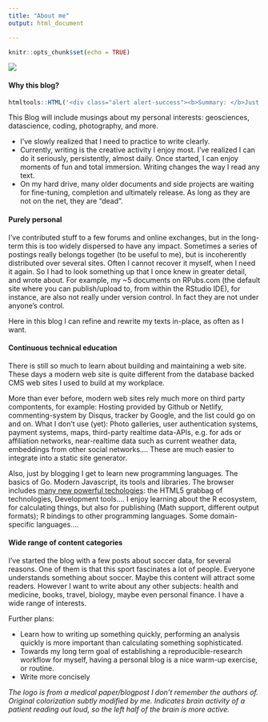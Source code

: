 ```yaml
---
title: "About me"
output: html_document

---
```


```r
knitr::opts_chunk$set(echo = TRUE)
```

![](/img/logo-knutbehrends-square-circle.72x72.png)

#### Why this blog?

```r
htmltools::HTML('<div class="alert alert-success"><b>Summary: </b>Just scan the subheadlines below.</div>')
```


This Blog will include musings about my personal interests:  geosciences, datascience, coding, photography, and more.

- I've slowly realized that I need to practice to write clearly.
- Currently, writing is the creative activity I enjoy most. I've realized I can do it seriously, persistently, almost daily. Once started, I can enjoy moments of fun and total immersion. Writing changes the way I read any text.
- On my hard drive, many older documents and side projects are waiting for fine-tuning, completion and ultimately release. As long as they are not on the net, they are "dead".

#### Purely personal  

I've contributed stuff to a few forums and online exchanges, but in the long-term this is too widely dispersed to have any impact. Sometimes a series of postings really belongs together (to be useful to me), but is incoherently distributed over several sites. Often I cannot recover it myself, when I need it again. So I had to look something up that I once knew in greater detail, and wrote about. For example, my ~5 documents on RPubs.com (the default site where you can publish/upload to, from within the RStudio IDE), for instance, are also not really under version control. In fact they are not under anyone's control. 

Here in this blog I can refine and rewrite my texts in-place, as often as I want.

#### Continuous technical education

There is still so much to learn about building and maintaining a web site. These days a modern web site is quite different from the database backed CMS web sites I used to build  at my workplace. 

More than ever before, modern web sites rely much more on third party compontents, for example: Hosting provided by Github or Netlify, commenting-system by Disqus, tracker by Google, and the list could go on and on. What I don't use (yet): Photo galleries, user authentication systems, payment systems, maps,  third-party realtime data-APIs, e.g. for ads or affiliation networks, near-realtime data such as current weather data, embeddings from other social networks.... These are much easier to integrate into a static site generator.

Also, just by blogging I get to learn new programming languages. The basics of Go. Modern Javascript, its tools and libraries. The browser includes [many new powerful techologies](https://caniuse.com): the HTML5 grabbag of technologies, Development tools.... I enjoy learning about the R ecosystem, for calculating things, but also for publishing (Math support, different output formats); R bindings to other programming languages. Some domain-specific languages....  



#### Wide range of content categories 

I've started the blog with a few posts about soccer data, for several reasons. One of them is that this sport fascinates a lot of people. Everyone understands something about soccer. Maybe this content will attract some readers. However I want to write about any other subjects: health and medicine, books, travel, biology, maybe even personal finance.  I have a wide range of interests.

Further plans:

- Learn how to writing up something quickly, performing an analysis quickly is more important than calculating something sophisticated.  
- Towards my long term goal of establishing a reproducible-research workflow for myself, having a personal blog is a nice warm-up exercise, or routine.
- Write more concisely

*The logo is from a medical paper/blogpost I don't remember the authors of. Original colorization subtly modified by me. Indicates brain activity of a patient reading out loud, so the left half of the brain is more active.*